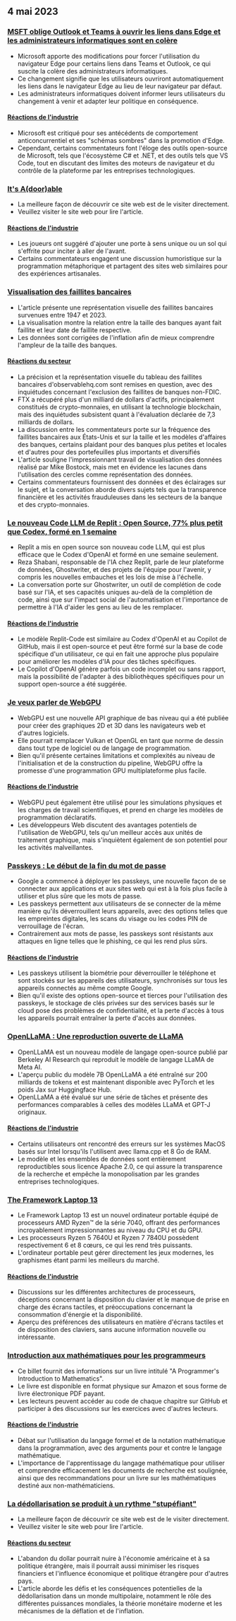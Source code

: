 

<CallToAction />

<Steps>

## 4 mai 2023

### [MSFT oblige Outlook et Teams à ouvrir les liens dans Edge et les administrateurs informatiques sont en colère](https://www.theverge.com/2023/5/3/23709297/microsoft-edge-force-outlook-teams-web-links-open)

- Microsoft apporte des modifications pour forcer l'utilisation du navigateur Edge pour certains liens dans Teams et Outlook, ce qui suscite la colère des administrateurs informatiques.
- Ce changement signifie que les utilisateurs ouvriront automatiquement les liens dans le navigateur Edge au lieu de leur navigateur par défaut.
- Les administrateurs informatiques doivent informer leurs utilisateurs du changement à venir et adapter leur politique en conséquence.

#### [Réactions de l'industrie](http://news.ycombinator.com/item?id=35800158)

- Microsoft est critiqué pour ses antécédents de comportement anticoncurrentiel et ses "schémas sombres" dans la promotion d'Edge.
- Cependant, certains commentateurs font l'éloge des outils open-source de Microsoft, tels que l'écosystème C# et .NET, et des outils tels que VS Code, tout en discutant des limites des moteurs de navigateur et du contrôle de la plateforme par les entreprises technologiques.

### [It's A(door)able](https://ncase.me/door/)

- La meilleure façon de découvrir ce site web est de le visiter directement.
- Veuillez visiter le site web pour lire l'article.

#### [Réactions de l'industrie](http://news.ycombinator.com/item?id=35800492)

- Les joueurs ont suggéré d'ajouter une porte à sens unique ou un sol qui s'effrite pour inciter à aller de l'avant.
- Certains commentateurs engagent une discussion humoristique sur la programmation métaphorique et partagent des sites web similaires pour des expériences artisanales.

### [Visualisation des faillites bancaires](https://observablehq.com/@mbostock/bank-failures)

- L'article présente une représentation visuelle des faillites bancaires survenues entre 1947 et 2023.
- La visualisation montre la relation entre la taille des banques ayant fait faillite et leur date de faillite respective.
- Les données sont corrigées de l'inflation afin de mieux comprendre l'ampleur de la taille des banques.

#### [Réactions du secteur](http://news.ycombinator.com/item?id=35795975)

- La précision et la représentation visuelle du tableau des faillites bancaires d'observablehq.com sont remises en question, avec des inquiétudes concernant l'exclusion des faillites de banques non-FDIC.
- FTX a récupéré plus d'un milliard de dollars d'actifs, principalement constitués de crypto-monnaies, en utilisant la technologie blockchain, mais des inquiétudes subsistent quant à l'évaluation déclarée de 7,3 milliards de dollars.
- La discussion entre les commentateurs porte sur la fréquence des faillites bancaires aux États-Unis et sur la taille et les modèles d'affaires des banques, certains plaidant pour des banques plus petites et locales et d'autres pour des portefeuilles plus importants et diversifiés
- L'article souligne l'impressionnant travail de visualisation des données réalisé par Mike Bostock, mais met en évidence les lacunes dans l'utilisation des cercles comme représentation des données.
- Certains commentateurs fournissent des données et des éclairages sur le sujet, et la conversation aborde divers sujets tels que la transparence financière et les activités frauduleuses dans les secteurs de la banque et des crypto-monnaies.

### [Le nouveau Code LLM de Replit : Open Source, 77% plus petit que Codex, formé en 1 semaine](https://www.latent.space/p/reza-shabani#details)

- Replit a mis en open source son nouveau code LLM, qui est plus efficace que le Codex d'OpenAI et formé en une semaine seulement.
- Reza Shabani, responsable de l'IA chez Replit, parle de leur plateforme de données, Ghostwriter, et des projets de l'équipe pour l'avenir, y compris les nouvelles embauches et les lois de mise à l'échelle.
- La conversation porte sur Ghostwriter, un outil de complétion de code basé sur l'IA, et ses capacités uniques au-delà de la complétion de code, ainsi que sur l'impact social de l'automatisation et l'importance de permettre à l'IA d'aider les gens au lieu de les remplacer.

#### [Réactions de l'industrie](http://news.ycombinator.com/item?id=35803435)

- Le modèle Replit-Code est similaire au Codex d'OpenAI et au Copilot de GitHub, mais il est open-source et peut être formé sur la base de code spécifique d'un utilisateur, ce qui en fait une approche plus populaire pour améliorer les modèles d'IA pour des tâches spécifiques.
- Le Copilot d'OpenAI génère parfois un code incomplet ou sans rapport, mais la possibilité de l'adapter à des bibliothèques spécifiques pour un support open-source a été suggérée.

### [Je veux parler de WebGPU](https://cohost.org/mcc/post/1406157-i-want-to-talk-about-webgpu)

- WebGPU est une nouvelle API graphique de bas niveau qui a été publiée pour créer des graphiques 2D et 3D dans les navigateurs web et d'autres logiciels.
- Elle pourrait remplacer Vulkan et OpenGL en tant que norme de dessin dans tout type de logiciel ou de langage de programmation.
- Bien qu'il présente certaines limitations et complexités au niveau de l'initialisation et de la construction du pipeline, WebGPU offre la promesse d'une programmation GPU multiplateforme plus facile.

#### [Réactions de l'industrie](http://news.ycombinator.com/item?id=35800988)

- WebGPU peut également être utilisé pour les simulations physiques et les charges de travail scientifiques, et prend en charge les modèles de programmation déclaratifs.
- Les développeurs Web discutent des avantages potentiels de l'utilisation de WebGPU, tels qu'un meilleur accès aux unités de traitement graphique, mais s'inquiètent également de son potentiel pour les activités malveillantes.

### [Passkeys : Le début de la fin du mot de passe](https://blog.google/technology/safety-security/the-beginning-of-the-end-of-the-password/)

- Google a commencé à déployer les passkeys, une nouvelle façon de se connecter aux applications et aux sites web qui est à la fois plus facile à utiliser et plus sûre que les mots de passe.
- Les passkeys permettent aux utilisateurs de se connecter de la même manière qu'ils déverrouillent leurs appareils, avec des options telles que les empreintes digitales, les scans du visage ou les codes PIN de verrouillage de l'écran.
- Contrairement aux mots de passe, les passkeys sont résistants aux attaques en ligne telles que le phishing, ce qui les rend plus sûrs.

#### [Réactions de l'industrie](http://news.ycombinator.com/item?id=35801392)

- Les passkeys utilisent la biométrie pour déverrouiller le téléphone et sont stockés sur les appareils des utilisateurs, synchronisés sur tous les appareils connectés au même compte Google.
- Bien qu'il existe des options open-source et tierces pour l'utilisation des passkeys, le stockage de clés privées sur des services basés sur le cloud pose des problèmes de confidentialité, et la perte d'accès à tous les appareils pourrait entraîner la perte d'accès aux données.

### [OpenLLaMA : Une reproduction ouverte de LLaMA](https://github.com/openlm-research/open_llama)

- OpenLLaMA est un nouveau modèle de langage open-source publié par Berkeley AI Research qui reproduit le modèle de langage LLaMA de Meta AI.
- L'aperçu public du modèle 7B OpenLLaMA a été entraîné sur 200 milliards de tokens et est maintenant disponible avec PyTorch et les poids Jax sur Huggingface Hub.
- OpenLLaMA a été évalué sur une série de tâches et présente des performances comparables à celles des modèles LLaMA et GPT-J originaux.

#### [Réactions de l'industrie](http://news.ycombinator.com/item?id=35798888)

- Certains utilisateurs ont rencontré des erreurs sur les systèmes MacOS basés sur Intel lorsqu'ils l'utilisent avec llama.cpp et 8 Go de RAM.
- Le modèle et les ensembles de données sont entièrement reproductibles sous licence Apache 2.0, ce qui assure la transparence de la recherche et empêche la monopolisation par les grandes entreprises technologiques.

### [The Framework Laptop 13](https://frame.work/blog/announcing-the-framework-laptop-13-powered-by-amd-ryzen)

- Le Framework Laptop 13 est un nouvel ordinateur portable équipé de processeurs AMD Ryzen™ de la série 7040, offrant des performances incroyablement impressionnantes au niveau du CPU et du GPU.
- Les processeurs Ryzen 5 7640U et Ryzen 7 7840U possèdent respectivement 6 et 8 cœurs, ce qui les rend très puissants.
- L'ordinateur portable peut gérer directement les jeux modernes, les graphismes étant parmi les meilleurs du marché.

#### [Réactions de l'industrie](http://news.ycombinator.com/item?id=35802210)

- Discussions sur les différentes architectures de processeurs, déceptions concernant la disposition du clavier et le manque de prise en charge des écrans tactiles, et préoccupations concernant la consommation d'énergie et la disponibilité.
- Aperçu des préférences des utilisateurs en matière d'écrans tactiles et de disposition des claviers, sans aucune information nouvelle ou intéressante.

### [Introduction aux mathématiques pour les programmeurs](https://pimbook.org)

- Ce billet fournit des informations sur un livre intitulé "A Programmer's Introduction to Mathematics".
- Le livre est disponible en format physique sur Amazon et sous forme de livre électronique PDF payant.
- Les lecteurs peuvent accéder au code de chaque chapitre sur GitHub et participer à des discussions sur les exercices avec d'autres lecteurs.

#### [Réactions de l'industrie](http://news.ycombinator.com/item?id=35800136)

- Débat sur l'utilisation du langage formel et de la notation mathématique dans la programmation, avec des arguments pour et contre le langage mathématique.
- L'importance de l'apprentissage du langage mathématique pour utiliser et comprendre efficacement les documents de recherche est soulignée, ainsi que des recommandations pour un livre sur les mathématiques destiné aux non-mathématiciens.

### [La dédollarisation se produit à un rythme "stupéfiant"](https://www.bloomberg.com/news/articles/2023-04-18/de-dollarization-is-happening-at-a-stunning-pace-jen-says)

- La meilleure façon de découvrir ce site web est de le visiter directement.
- Veuillez visiter le site web pour lire l'article.

#### [Réactions du secteur](http://news.ycombinator.com/item?id=35796915)

- L'abandon du dollar pourrait nuire à l'économie américaine et à sa politique étrangère, mais il pourrait aussi minimiser les risques financiers et l'influence économique et politique étrangère pour d'autres pays.
- L'article aborde les défis et les conséquences potentielles de la dédollarisation dans un monde multipolaire, notamment le rôle des différentes puissances mondiales, la théorie monétaire moderne et les mécanismes de la déflation et de l'inflation.

</Steps>
